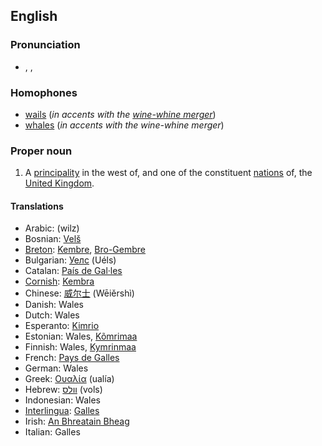 {{see|wales}}
==English==

===Pronunciation===
*{{enPR|wālz}}, {{IPA|/weɪlz/}}, {{SAMPA|/weIlz/}}
*:{{rhymes|eɪlz}}

===Homophones===
*[[wail]]s (''in accents with the [[wine-whine merger]]'')
*[[whale]]s (''in accents with the wine-whine merger'')

===Proper noun===
{{en-proper noun}}

# A [[principality]] in the west of, and one of the constituent [[nation]]s of, the [[United Kingdom]].

====Translations====
{{trans-top|a constituent nation of the UK}}
*Arabic: {{ARchar|[[ويلز]]}} (wilz) {{f}}
*Bosnian: [[Velš]] {{m}}
*[[Breton]]: [[Kembre]], [[Bro-Gembre]]
*Bulgarian: [[Уелс]] (Uéls)
*Catalan: [[País de Gal·les]] {{m}}
*[[Cornish]]: [[Kembra]]
*Chinese: [[威尔士]] (Wēiěrshì)
*Danish: Wales
*Dutch: Wales {{n}}
*Esperanto: [[Kimrio]]
*Estonian: Wales, [[Kõmrimaa]]
*Finnish: Wales, [[Kymrinmaa]]
*French: [[Pays de Galles]] {{m}}
*German: Wales {{n}}
*Greek: [[Ουαλία]] (ualía) {{f}}
*Hebrew: [[וולס]] (vols)
*Indonesian: Wales
*[[Interlingua]]: [[Galles]]
*Irish: [[An Bhreatain Bheag]] {{f}}
*Italian: [[Galles]]
{{trans-mid}}
*Japanese: [[ウェールズ]] (Wēruzu)
*Lithuanian: [[Velsas]] {{m}}
*Maltese: Wales
*Manx gaelic: [[Bretin]]
*Polish: [[Walia]] {{f}}
*Portuguese: [[País de Gales]] {{m}}
*Romanian: [[Ţara Galilor]] {{f}}, Wales {{n}}
*Russian: [[Уэльс]] {{Unicode|(Uɛ́l’s)}} {{m}}
*[[Scottish Gaelic]]: [[A' Chuimrigh]] {{f}}
*Slovene: Wales {{m}}
*Spanish: [[Gales]], [[País de Gales]] {{m}}
*Swedish: Wales
*Turkish: [[Galler]]
*Welsh: [[Cymru]] {{f}}
{{trans-bottom}}

[[Category:English homophones]]
[[Category:Countries]]
[[Category:Principalities]]
[[Category:United Kingdom]]

----

==Dutch==

===Proper noun===
'''Wales'''

# [[#English|Wales]]

[[Category:Dutch proper nouns]]
[[Category:nl:Countries]]
[[Category:nl:Principalities]]

----

==Estonian==

===Proper noun===
'''Wales'''

# [[#English|Wales]] {{et-country}}

[[Category:Estonian proper nouns]]
[[Category:et:Principalities]]

----

==Finnish==

===Proper noun===
'''Wales'''

# [[#English|Wales]]

[[Category:Finnish proper nouns]]
[[Category:fi:Countries]]
[[Category:fi:Principalities]]

----

==German==

===Proper noun===
'''Wales'''

# [[#English|Wales]]

===Related terms===
*[[Waliser]]
*[[walisisch]], [[Walisisch]]
*[[welsch]]
*[[Wallone]]

[[Category:German proper nouns]]
[[Category:de:Countries]]
[[Category:de:Principalities]]

----

==Indonesian==

===Proper noun===
'''Wales'''

# [[#English|Wales]]

[[Category:Indonesian proper nouns]]
[[Category:id:Countries]]
[[Category:id:Principalities]]

----

==Romanian==

===Proper noun===
'''Wales'''

# [[#English|Wales]]

[[Category:Romanian proper nouns]]
[[Category:ro:Countries]]
[[Category:ro:Principalities]]

----

==Swedish==

===Proper noun===
'''Wales'''

# [[#English|Wales]]

[[Category:Swedish proper nouns]]
[[Category:sv:Countries]]
[[Category:sv:Principalities]]

[[ar:Wales]]
[[de:Wales]]
[[et:Wales]]
[[fr:Wales]]
[[io:Wales]]
[[hu:Wales]]
[[ja:Wales]]
[[nl:Wales]]
[[pl:Wales]]
[[pt:Wales]]
[[ru:Wales]]
[[fi:Wales]]
[[sv:Wales]]
[[zh:Wales]]